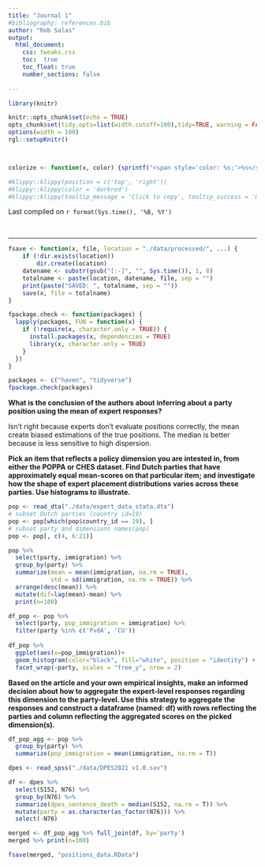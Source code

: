 ```yaml
---
title: "Journal 1"
#bibliography: references.bib
author: "Rob Salas"
output: 
  html_document:
    css: tweaks.css
    toc:  true
    toc_float: true
    number_sections: false
 
---
```




```r
library(knitr)

knitr::opts_chunk$set(echo = TRUE)
opts_chunk$set(tidy.opts=list(width.cutoff=100),tidy=TRUE, warning = FALSE, message = FALSE,comment = "#>", cache=TRUE, class.source=c("test"), class.output=c("test2"))
options(width = 100)
rgl::setupKnitr()



colorize <- function(x, color) {sprintf("<span style='color: %s;'>%s</span>", color, x) }

```

```r
#klippy::klippy(position = c('top', 'right'))
#klippy::klippy(color = 'darkred')
#klippy::klippy(tooltip_message = 'Click to copy', tooltip_success = 'Done')
```

Last compiled on `r format(Sys.time(), '%B, %Y')`

<br>

----

```r
fsave <- function(x, file, location = "./data/processed/", ...) {
    if (!dir.exists(location))
        dir.create(location)
    datename <- substr(gsub("[:-]", "", Sys.time()), 1, 8)
    totalname <- paste(location, datename, file, sep = "")
    print(paste("SAVED: ", totalname, sep = ""))
    save(x, file = totalname)
}

fpackage.check <- function(packages) {
  lapply(packages, FUN = function(x) {
    if (!require(x, character.only = TRUE)) {
      install.packages(x, dependencies = TRUE)
      library(x, character.only = TRUE)
    }
  })
}

packages <- c("haven", "tidyverse")
fpackage.check(packages)
```

**What is the conclusion of the authors about inferring about a party position using the mean of expert responses?**

Isn't right because experts don't evaluate positions correctly, the mean create biased estimations of the true positions. The median is better because is less sensitive to high dispersion.

**Pick an item that reflects a policy dimension you are intested in, from either the POPPA or CHES dataset. Find Dutch parties that have approximately equal mean-scores on that particular item; and investigate how the shape of expert placement distributions varies across these parties. Use histograms to illustrate.**



```r
pop <- read_dta("./data/expert_data_stata.dta")
# subset Dutch parties (country id=19)
pop <- pop[which(pop$country_id == 19), ]
# subset party and dimensions names(pop)
pop <- pop[, c(4, 6:21)]

pop %>% 
  select(party, immigration) %>% 
  group_by(party) %>% 
  summarize(mean = mean(immigration, na.rm = TRUE),
            std = sd(immigration, na.rm = TRUE)) %>% 
  arrange(desc(mean)) %>% 
  mutate(dif=lag(mean)-mean) %>% 
  print(n=100)

```


```r
df_pop <- pop %>% 
  select(party, pop_immigration = immigration) %>% 
  filter(party %in% c('PvdA', 'CU')) 
  
df_pop %>% 
  ggplot(aes(x=pop_immigration))+
  geom_histogram(color="black", fill="white", position = "identity") +
  facet_wrap(~party, scales = "free_y", nrow = 2)
```


**Based on the article and your own empirical insights, make an informed decision about how to aggregate the expert-level responses regarding this dimension to the party-level. Use this strategy to aggregate the responses and construct a dataframe (named: df) with rows reflecting the parties and column reflecting the aggregated scores on the picked dimension(s).**



```r

df_pop_agg <- pop %>% 
  group_by(party) %>% 
  summarize(pop_immigration = mean(immigration, na.rm = T))

dpes <- read_spss("./data/DPES2021 v1.0.sav")

df <- dpes %>% 
  select(S152, N76) %>% 
  group_by(N76) %>% 
  summarize(dpes_sentence_death = median(S152, na.rm = T)) %>% 
  mutate(party = as.character(as_factor(N76))) %>% 
  select(-N76)

merged <- df_pop_agg %>% full_join(df, by='party')
merged %>% print(n=100)
```

```r
fsave(merged, "positions_data.RData")
```




